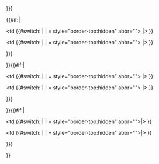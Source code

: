 <tr>
<td>{{{0}}}</td>
<td>{{{1}}}</td>
<td>{{{2}}}</td>{{{d|<td>{{{3}}}</td>}}}
</tr>{{#if:{{{4}}}{{{5}}}{{{6}}}|
<tr>
<td {{#switch:{{{4}}} | |{{{0}}} = style="border-top:hidden" abbr="{{{4}}}"> |>{{{4}}} }}</td>
<td {{#switch:{{{5}}} | |{{{1}}} = style="border-top:hidden" abbr="{{{5}}}"> |>{{{5}}} }}</td>
<td>{{{6}}}</td>{{{d|<td>{{{7}}}</td>}}}
</tr>}}{{#if:{{{8}}}{{{9}}}{{{10}}}|
<tr>
<td {{#switch:{{{8}}} | |{{{4}}} = style="border-top:hidden" abbr="{{{8}}}"> |>{{{8}}} }}</td>
<td {{#switch:{{{9}}} | |{{{5}}} = style="border-top:hidden" abbr="{{{9}}}"> |>{{{9}}} }}</td>
<td>{{{10}}}</td>{{{d|<td>{{{11}}}</td>}}}
</tr>}}{{#if:{{{12}}}{{{13}}}{{{14}}}|
<tr>
<td {{#switch:{{{12}}} | |{{{8}}} = style="border-top:hidden" abbr="{{{12}}}">|>{{{12}}} }}</td>
<td {{#switch:{{{13}}} | |{{{9}}} = style="border-top:hidden" abbr="{{{13}}}">|>{{{13}}} }}</td>
<td>{{{14}}}</td>{{{d|<td>{{{15}}}</td>}}}
</tr>}}